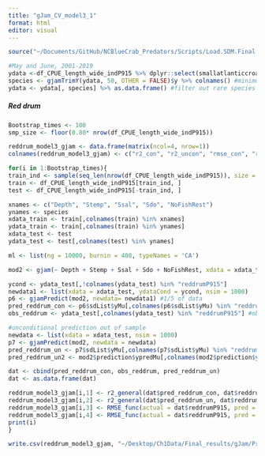 ```yaml
---
title: "gJam_CV_model3_1"
format: html
editor: visual
---
```



```r
source("~/Documents/GitHub/NCBlueCrab_Predators/Scripts/Load.SDM.Final.R")
```

```r
#May and June, 2001-2019
ydata <-df_CPUE_length_wide_indP915 %>% dplyr::select(smallatlanticcroakerP915, smallatlanticmenhadenP915, blackdrumP915, pinfishP915, reddrumP915, smallsouthernflounderP915, southernkingfishP915, smallspotP915)
species <- gjamTrimY(ydata, 50, OTHER = FALSE)$y %>% colnames() #minimum # of non-zero observations: 50
ydata <- ydata[, species] %>% as.data.frame() #filter out rare species
```

##### Red drum

```r
Bootstrap_times <- 100
smp_size <- floor(0.80* nrow(df_CPUE_length_wide_indP915))

reddrum_model3_gjam <- data.frame(matrix(ncol=4, nrow=1))
colnames(reddrum_model3_gjam) <- c("r2_con", "r2_uncon", "rmse_con", "rmse_uncon")

for(i in 1:Bootstrap_times){
train_ind <- sample(seq_len(nrow(df_CPUE_length_wide_indP915)), size = smp_size)
train <- df_CPUE_length_wide_indP915[train_ind, ]
test <- df_CPUE_length_wide_indP915[-train_ind, ]

xnames <- c("Depth", "Stemp", "Ssal", "Sdo", "NoFishRest")
ynames <- species
xdata_train <- train[,colnames(train) %in% xnames]
ydata_train <- train[,colnames(train) %in% ynames]
xdata_test <- test  
ydata_test <- test[,colnames(test) %in% ynames]

ml <- list(ng = 10000, burnin = 400, typeNames = 'CA')

mod2 <- gjam(~ Depth + Stemp + Ssal + Sdo + NoFishRest, xdata = xdata_train, ydata = ydata_train, modelList = ml) #4/5 of data 

ycond <- ydata_test[,!colnames(ydata_test) %in% "reddrumP915"]
newdata1 <- list(xdata = xdata_test, ydataCond = ycond, nsim = 1000) 
p6 <- gjamPredict(mod2, newdata= newdata1) #1/5 of data 
pred_reddrum_con <- p6$sdList$yMu[,colnames(p6$sdList$yMu) %in% "reddrumP915"]
obs_reddrum <- ydata_test[,colnames(ydata_test) %in% "reddrumP915"] #observed reddrum

#unconditional prediction out of sample
newdata <- list(xdata = xdata_test, nsim = 1000)
p7 <- gjamPredict(mod2, newdata = newdata)
pred_reddrum_un <- p7$sdList$yMu[,colnames(p7$sdList$yMu) %in% "reddrumP915"]
pred_reddrum_un2 <- mod2$prediction$ypredMu[,colnames(mod2$prediction$ypredMu) %in% "reddrumP915"]

dat <- cbind(pred_reddrum_con, obs_reddrum, pred_reddrum_un)
dat <- as.data.frame(dat)

reddrum_model3_gjam[i,1] <- r2_general(dat$pred_reddrum_con, dat$reddrumP915)
reddrum_model3_gjam[i,2] <- r2_general(dat$pred_reddrum_un, dat$reddrumP915)
reddrum_model3_gjam[i,3] <- RMSE_func(actual = dat$reddrumP915, pred = dat$pred_reddrum_con)
reddrum_model3_gjam[i,4] <- RMSE_func(actual = dat$reddrumP915, pred = dat$pred_reddrum_un) 
print(i)
}

write.csv(reddrum_model3_gjam, "~/Desktop/Ch1Data/Final_results/gJam/Prediction2/reddrum_model3.csv")
```
